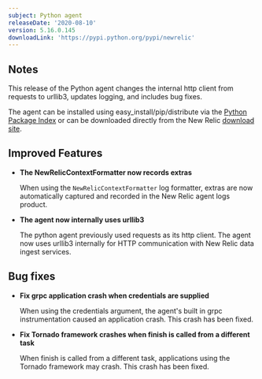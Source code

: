 ```yaml
---
subject: Python agent
releaseDate: '2020-08-10'
version: 5.16.0.145
downloadLink: 'https://pypi.python.org/pypi/newrelic'
---
```


## Notes

This release of the Python agent changes the internal http client from requests to urllib3, updates logging, and includes bug fixes.

The agent can be installed using easy_install/pip/distribute via the [Python Package Index](https://pypi.python.org/pypi/newrelic) or can be downloaded directly from the New Relic [download site](http://download.newrelic.com/python_agent/release).

## Improved Features

* **The NewRelicContextFormatter now records extras**

  When using the `NewRelicContextFormatter` log formatter, extras are now automatically captured and recorded in the New Relic agent logs product.
* **The agent now internally uses urllib3**

  The python agent previously used requests as its http client. The agent now uses urllib3 internally for HTTP communication with New Relic data ingest services.

## Bug fixes

* **Fix grpc application crash when credentials are supplied**

  When using the credentials argument, the agent's built in grpc instrumentation caused an application crash. This crash has been fixed.
* **Fix Tornado framework crashes when finish is called from a different task**

  When finish is called from a different task, applications using the Tornado framework may crash. This crash has been fixed.
